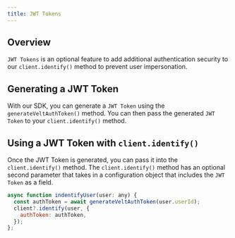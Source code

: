 ```yaml
---
title: JWT Tokens
---
```



## Overview

`JWT Tokens` is an optional feature to add additional authentication security to our `client.identify()` method to prevent user impersonation.

## Generating a JWT Token

With our SDK, you can generate a `JWT Token` using the `generateVeltAuthToken()` method. You can then pass the generated `JWT Token` to your `client.identify()` method.

## Using a JWT Token with `client.identify()`

Once the JWT Token is generated, you can pass it into the `client.identify()` method. The `client.identify()` method has an optional second parameter that takes in a configuration object that includes the `JWT Token` as a field.

```jsx
async function indentifyUser(user: any) {
  const authToken = await generateVeltAuthToken(user.userId);
  client?.identify(user, {
    authToken: authToken,
  });
};
```





